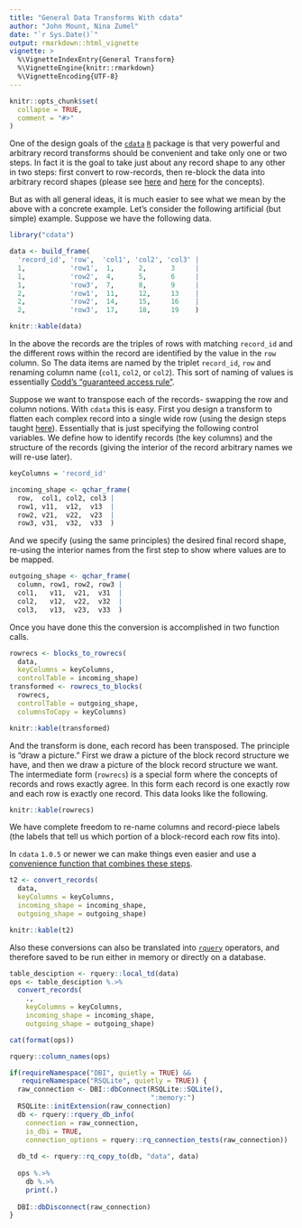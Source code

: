 ```yaml
---
title: "General Data Transforms With cdata"
author: "John Mount, Nina Zumel"
date: "`r Sys.Date()`"
output: rmarkdown::html_vignette
vignette: >
  %\VignetteIndexEntry{General Transform}
  %\VignetteEngine{knitr::rmarkdown}
  %\VignetteEncoding{UTF-8}
---
```


```r
knitr::opts_chunk$set(
  collapse = TRUE,
  comment = "#>"
)
```

One of the design goals of the [`cdata`](https://github.com/WinVector/cdata) [`R`](https://www.r-project.org) package
is that very powerful and arbitrary record transforms should be convenient and take only one or two steps.  In fact
it is the goal to take just about any record shape to any other in two steps: first convert to row-records, then re-block the data into arbitrary record shapes (please see [here](https://winvector.github.io/cdata/articles/blocksrecs.html) and [here](https://winvector.github.io/cdata/articles/design.html) for the concepts).

But as with all general ideas, it is much easier to see what we mean by the above with a concrete example.  Let's consider the following artificial (but simple) example.  Suppose we have the following data.

```r
library("cdata")

data <- build_frame(
  'record_id', 'row',  'col1', 'col2', 'col3' |
  1,           'row1',  1,      2,      3     |
  1,           'row2',  4,      5,      6     |
  1,           'row3',  7,      8,      9     |
  2,           'row1',  11,     12,     13    |
  2,           'row2',  14,     15,     16    |
  2,           'row3',  17,     18,     19    )

knitr::kable(data)
```

In the above the records are the triples of rows with matching `record_id` and the different rows within the record
are identified by the value in the `row` column.  So The data items are named by the triplet `record_id`, `row` and renaming column name (`col1`, `col2`, or `col2`).  This sort of naming of values is essentially [Codd's "guaranteed access rule"](https://en.wikipedia.org/wiki/Codd%27s_12_rules).

Suppose we want to transpose each of the records- swapping the row and column notions.  With `cdata` this is easy.  First you design a transform to flatten each complex record into a single wide row (using the design steps taught [here](https://winvector.github.io/cdata/articles/design.html)).  Essentially that is just specifying the following control variables.  We define how to identify records (the key columns) and the structure of the records (giving the interior of the record arbitrary names we will re-use later).

```r
keyColumns = 'record_id'

incoming_shape <- qchar_frame(
  row,  col1, col2, col3 |
  row1, v11,  v12,  v13  |
  row2, v21,  v22,  v23  |
  row3, v31,  v32,  v33  )
```

And we specify (using the same principles) the desired final record shape, re-using the interior names from the first step to show where values are to be mapped.

```r
outgoing_shape <- qchar_frame(
  column, row1, row2, row3 |
  col1,   v11,  v21,  v31  |
  col2,   v12,  v22,  v32  |
  col3,   v13,  v23,  v33  )
```

Once you have done this the conversion is accomplished in two function calls.

```r
rowrecs <- blocks_to_rowrecs(
  data,
  keyColumns = keyColumns,
  controlTable = incoming_shape)
transformed <- rowrecs_to_blocks(
  rowrecs,
  controlTable = outgoing_shape,
  columnsToCopy = keyColumns)

knitr::kable(transformed)
```

And the transform is done, each record has been transposed.  The principle is "draw a picture."  First we draw a picture of the block record structure we have, and then we draw a picture of the block record structure we want.  The intermediate form (`rowrecs`) is a special form where the concepts of records and rows exactly agree.  In this form each record is one exactly row and each row is exactly one record.  This data looks like the following.

```r
knitr::kable(rowrecs)
```

We have complete freedom to re-name columns and record-piece labels (the labels that tell us which portion of a block-record each row fits into).

In `cdata` `1.0.5` or newer we can make things even easier and use a [convenience function that combines these steps](https://winvector.github.io/cdata/reference/convert_records.html).

```r
t2 <- convert_records(
  data,
  keyColumns = keyColumns,
  incoming_shape = incoming_shape,
  outgoing_shape = outgoing_shape)

knitr::kable(t2)
```

Also these conversions can also be translated into [`rquery`](https://github.com/WinVector/rquery) operators, and therefore saved to be run either in memory or directly on a database.

```r
table_desciption <- rquery::local_td(data)
ops <- table_desciption %.>%
  convert_records(
    .,
    keyColumns = keyColumns,
    incoming_shape = incoming_shape,
    outgoing_shape = outgoing_shape)

cat(format(ops))

rquery::column_names(ops)

if(requireNamespace("DBI", quietly = TRUE) &&
   requireNamespace("RSQLite", quietly = TRUE)) {
  raw_connection <- DBI::dbConnect(RSQLite::SQLite(), 
                                   ":memory:")
  RSQLite::initExtension(raw_connection)
  db <- rquery::rquery_db_info(
    connection = raw_connection,
    is_dbi = TRUE,
    connection_options = rquery::rq_connection_tests(raw_connection))
  
  db_td <- rquery::rq_copy_to(db, "data", data)
  
  ops %.>% 
    db %.>% 
    print(.)
  
  DBI::dbDisconnect(raw_connection)
}
```





